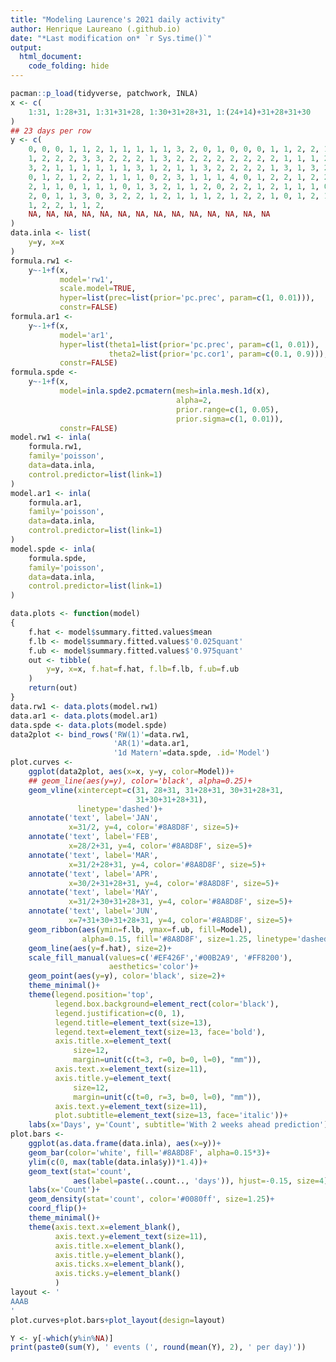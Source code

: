 ```yaml
---
title: "Modeling Laurence's 2021 daily activity"
author: Henrique Laureano (.github.io)
date: "*Last modification on* `r Sys.time()`"
output:
  html_document:
    code_folding: hide
---
```


```r
pacman::p_load(tidyverse, patchwork, INLA)
x <- c(
    1:31, 1:28+31, 1:31+31+28, 1:30+31+28+31, 1:(24+14)+31+28+31+30
)
## 23 days per row
y <- c(
    0, 0, 0, 1, 1, 2, 1, 1, 1, 1, 1, 3, 2, 0, 1, 0, 0, 0, 1, 1, 2, 2, 1, ## 1/23
    1, 2, 2, 2, 3, 3, 2, 2, 2, 1, 3, 2, 2, 2, 2, 2, 2, 2, 2, 1, 1, 1, 2, ## 2/15
    3, 2, 1, 1, 1, 1, 1, 1, 3, 1, 2, 1, 1, 3, 2, 2, 2, 2, 1, 3, 1, 3, 2, ## 3/10
    0, 1, 2, 1, 2, 2, 1, 1, 1, 0, 2, 3, 1, 1, 1, 4, 0, 1, 2, 2, 1, 2, 2, ## 4/2
    2, 1, 1, 0, 1, 1, 1, 0, 1, 3, 2, 1, 1, 2, 0, 2, 2, 1, 2, 1, 1, 1, 0, ## 4/25
    2, 0, 1, 1, 3, 0, 3, 2, 2, 1, 2, 1, 1, 1, 2, 1, 2, 2, 1, 0, 1, 2, 1, ## 5/18
    1, 2, 2, 1, 1, 2, 
    NA, NA, NA, NA, NA, NA, NA, NA, NA, NA, NA, NA, NA, NA
)
data.inla <- list(
    y=y, x=x
)
formula.rw1 <-
    y~-1+f(x,
           model='rw1',
           scale.model=TRUE,
           hyper=list(prec=list(prior='pc.prec', param=c(1, 0.01))),
           constr=FALSE)
formula.ar1 <-
    y~-1+f(x,
           model='ar1',
           hyper=list(theta1=list(prior='pc.prec', param=c(1, 0.01)),
                      theta2=list(prior='pc.cor1', param=c(0.1, 0.9))),
           constr=FALSE)
formula.spde <-
    y~-1+f(x,
           model=inla.spde2.pcmatern(mesh=inla.mesh.1d(x),
                                     alpha=2,
                                     prior.range=c(1, 0.05),
                                     prior.sigma=c(1, 0.01)),
           constr=FALSE)
model.rw1 <- inla(
    formula.rw1,
    family='poisson',
    data=data.inla,
    control.predictor=list(link=1)
)
model.ar1 <- inla(
    formula.ar1,
    family='poisson',
    data=data.inla,
    control.predictor=list(link=1)
)
model.spde <- inla(
    formula.spde,
    family='poisson',
    data=data.inla,
    control.predictor=list(link=1)
)
```

```r
data.plots <- function(model)
{
    f.hat <- model$summary.fitted.values$mean
    f.lb <- model$summary.fitted.values$'0.025quant'
    f.ub <- model$summary.fitted.values$'0.975quant'
    out <- tibble(
        y=y, x=x, f.hat=f.hat, f.lb=f.lb, f.ub=f.ub
    )
    return(out)
}
data.rw1 <- data.plots(model.rw1)
data.ar1 <- data.plots(model.ar1)
data.spde <- data.plots(model.spde)
data2plot <- bind_rows('RW(1)'=data.rw1,
                       'AR(1)'=data.ar1,
                       '1d Matern'=data.spde, .id='Model')
plot.curves <-
    ggplot(data2plot, aes(x=x, y=y, color=Model))+
    ## geom_line(aes(y=y), color='black', alpha=0.25)+
    geom_vline(xintercept=c(31, 28+31, 31+28+31, 30+31+28+31,
                            31+30+31+28+31),
               linetype='dashed')+
    annotate('text', label='JAN',
             x=31/2, y=4, color='#8A8D8F', size=5)+
    annotate('text', label='FEB',
             x=28/2+31, y=4, color='#8A8D8F', size=5)+
    annotate('text', label='MAR',
             x=31/2+28+31, y=4, color='#8A8D8F', size=5)+
    annotate('text', label='APR',
             x=30/2+31+28+31, y=4, color='#8A8D8F', size=5)+
    annotate('text', label='MAY',
             x=31/2+30+31+28+31, y=4, color='#8A8D8F', size=5)+
    annotate('text', label='JUN',
             x=7+31+30+31+28+31, y=4, color='#8A8D8F', size=5)+
    geom_ribbon(aes(ymin=f.lb, ymax=f.ub, fill=Model),
                alpha=0.15, fill='#8A8D8F', size=1.25, linetype='dashed')+
    geom_line(aes(y=f.hat), size=2)+
    scale_fill_manual(values=c('#EF426F','#00B2A9', '#FF8200'),
                      aesthetics='color')+
    geom_point(aes(y=y), color='black', size=2)+
    theme_minimal()+
    theme(legend.position='top',
          legend.box.background=element_rect(color='black'),
          legend.justification=c(0, 1), 
          legend.title=element_text(size=13),
          legend.text=element_text(size=13, face='bold'), 
          axis.title.x=element_text(
              size=12, 
              margin=unit(c(t=3, r=0, b=0, l=0), "mm")),
          axis.text.x=element_text(size=11), 
          axis.title.y=element_text(
              size=12, 
              margin=unit(c(t=0, r=3, b=0, l=0), "mm")),
          axis.text.y=element_text(size=11),
          plot.subtitle=element_text(size=13, face='italic'))+
    labs(x='Days', y='Count', subtitle='With 2 weeks ahead prediction')
plot.bars <-
    ggplot(as.data.frame(data.inla), aes(x=y))+
    geom_bar(color='white', fill='#8A8D8F', alpha=0.15*3)+
    ylim(c(0, max(table(data.inla$y))*1.4))+
    geom_text(stat='count',
              aes(label=paste(..count.., 'days')), hjust=-0.15, size=4)+
    labs(x='Count')+
    geom_density(stat='count', color='#0080ff', size=1.25)+
    coord_flip()+
    theme_minimal()+
    theme(axis.text.x=element_blank(),
          axis.text.y=element_text(size=11),
          axis.title.x=element_blank(),
          axis.title.y=element_blank(),
          axis.ticks.x=element_blank(), 
          axis.ticks.y=element_blank()
          )
layout <- '
AAAB
'
plot.curves+plot.bars+plot_layout(design=layout)
```

```r
Y <- y[-which(y%in%NA)]
print(paste0(sum(Y), ' events (', round(mean(Y), 2), ' per day)'))
```
